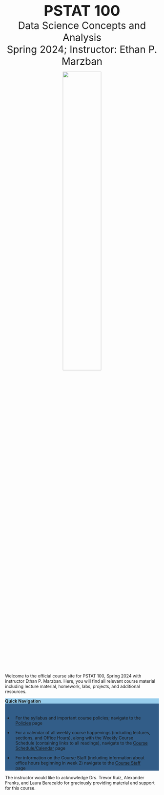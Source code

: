 :::{style="text-align:center"}


[**PSTAT 100**]{style="font-size:3rem"} \
[Data Science Concepts and Analysis]{style="font-size:2rem"} \
[Spring 2024; Instructor: Ethan P. Marzban]{style="font-size:2rem"}

![](Images/Logos_Icons/hex_second_pass.svg){width="50%"}

:::

Welcome to the official course site for PSTAT 100, Spring 2024 with instructor Ethan P. Marzban. Here, you will find all relevant course material including lecture material, homework, labs, projects, and additional resources.

<style>
.bg-primary {
    background-color: #325d88 !important;
}

.card-header {
    background-color: #98ceed;
    font-weight: bold;
}

p.card-text {
    color: white;
    padding-left: 15px;
    padding-right: 20px;
    padding-top: 5px;
    padding-bottom: 5px;
}

ul>li {
  padding-left: 10px;
  padding-right: 25px;
}
</style>

<div class="card text-white bg-primary mb-3" style="max-width: 50rem;">
<div class="card-header">Quick Navigation</div>
<p class="card-text">

-   For the syllabus and important course policies; navigate to the [Policies](https://ucsb-pstat100.github.io/Pages/policies.html) page

-   For a calendar of all weekly course happenings (including lectures, sections, and Office Hours), along with the Weekly Course Schedule (containing links to all readings), navigate to the [Course Schedule/Calendar](https://ucsb-pstat100.github.io/Pages/schedule.html) page


-   For information on the Course Staff (including information about office hours beginning in week 2) navigate to the [Course Staff](https://ucsb-pstat100.github.io/Pages/staff.html) page


</p>
</div>



The instructor would like to acknowledge Drs. Trevor Ruiz, Alexander Franks, and Laura Baracaldo for graciously providing material and support for this course.